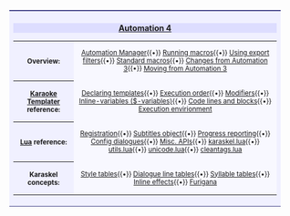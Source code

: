 <div style="border-top: 2px solid #448; border-bottom: 1px solid #448; background: #f0f0ff; margin: 1em; padding: 0.5em;">
<div style="text-align:center; font-weight:bold; background:#ddf;">[[Automation|Automation 4]]</div>
<table style="width:100%; font-size: smaller;">
<tr><th>Overview:</th><td style="text-align: center; background:#f8f8ff;">
[[Automation Manager]]{{•}}
[[Running Automation macros|Running macros]]{{•}}
[[Exporting|Using export filters]]{{•}}
[[Using the included macros|Standard macros]]{{•}}
[[Overview of changes from Automation 3|Changes from Automation 3]]{{•}}
[[Moving from Automation 3]]
</td></tr>
<tr><th>[[Karaoke Templater]] reference:</th><td style="text-align: center; background:#f8f8ff;">
[[Karaoke Templater Reference: Declaring template and code lines|Declaring templates]]{{•}}
[[Karaoke Templater Reference: Template execution rules and order|Execution order]]{{•}}
[[Karaoke Templater Reference: Template modifiers|Modifiers]]{{•}}
[[Karaoke Templater Reference: Inline variables|Inline-variables ($-variables)]]{{•}}
[[Karaoke Templater Reference: Code lines and blocks|Code lines and blocks]]{{•}}
[[Karaoke Templater Reference: Code execution environment|Execution envirionment]]
</td></tr>
<tr><th>[[Lua Reference|Lua]] reference:</th><td style="text-align: center; background:#f8f8ff;">
[[Automation 4 Lua Registration|Registration]]{{•}}
[[Automation 4 Lua Subtitle file interface|Subtitles object]]{{•}}
[[Automation 4 Lua Progress reporting|Progress reporting]]{{•}}
[[Automation 4 Lua Configuration dialogues|Config dialogues]]{{•}}
[[Automation 4 Lua Miscellaneous APIs|Misc. APIs]]{{•}}
[[Automation 4 karaskel.lua|karaskel.lua]]{{•}}
[[Automation 4 utils.lua|utils.lua]]{{•}}
[[Automation 4 unicode.lua|unicode.lua]]{{•}}
[[Automation 4 cleantags.lua|cleantags.lua]]
</td></tr>
<tr><th>Karaskel concepts:</th><td style="text-align: center; background:#f8f8ff;">
[[Automation 4 karaskel.lua#Style table|Style tables]]{{•}}
[[Automation 4 karaskel.lua#Dialogue line table|Dialogue line tables]]{{•}}
[[Automation 4 karaskel.lua#Karaoke and furigana syllable tables|Syllable tables]]{{•}}
[[Karaoke inline-fx|Inline effects]]{{•}}
[[Furigana karaoke|Furigana]]
</td></tr>
</table>
</div>